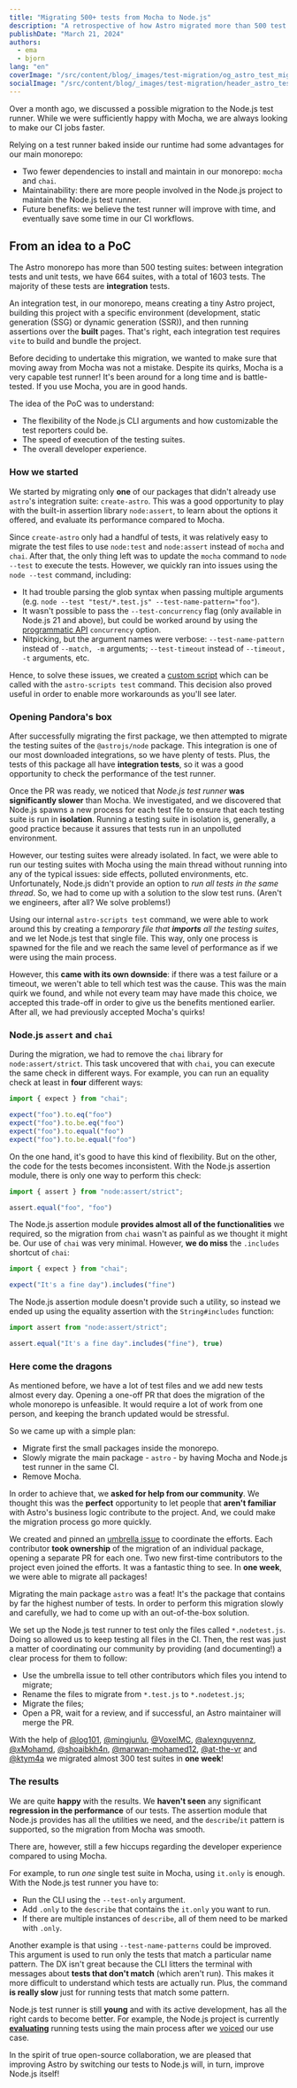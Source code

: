 ```yaml
---
title: "Migrating 500+ tests from Mocha to Node.js"
description: "A retrospective of how Astro migrated more than 500 test suites from Mocha to Node.js test runner."
publishDate: "March 21, 2024"
authors:
  - ema
  - bjorn
lang: "en"
coverImage: "/src/content/blog/_images/test-migration/og_astro_test_migration.webp"
socialImage: "/src/content/blog/_images/test-migration/header_astro_test_migration.webp"
---
```


Over a month ago, we discussed a possible migration to the Node.js test runner. While we were sufficiently happy with Mocha, we are always looking to make our CI jobs faster.

Relying on a test runner baked inside our runtime had some advantages for our main monorepo:
- Two fewer dependencies to install and maintain in our monorepo: `mocha` and `chai`.
- Maintainability: there are more people involved in the Node.js project to maintain the Node.js test runner.
- Future benefits: we believe the test runner will improve with time, and eventually save some time in our CI workflows.

## From an idea to a PoC

The Astro monorepo has more than 500 testing suites: between integration tests and unit tests, we have 664 suites, with a total of 1603 tests. The majority of these tests are **integration** tests.

An integration test, in our monorepo, means creating a tiny Astro project, building this project with a specific environment (development, static generation (SSG) or dynamic generation (SSR)), and then running assertions over the **built** pages. That's right, each integration test requires `vite` to build and bundle the project.

Before deciding to undertake this migration, we wanted to make sure that moving away from Mocha was not a mistake. Despite its quirks, Mocha is a very capable test runner! It's been around for a long time and is battle-tested. If you use Mocha, you are in good hands.

The idea of the PoC was to understand:
- The flexibility of the Node.js CLI arguments and how customizable the test reporters could be.
- The speed of execution of the testing suites.
- The overall developer experience.

### How we started

We started by migrating only **one** of our packages that didn't already use `astro`'s integration suite: `create-astro`. This was a good opportunity to play with the built-in assertion library `node:assert`, to learn about the options it offered, and evaluate its performance compared to Mocha.

Since `create-astro` only had a handful of tests, it was relatively easy to migrate the test files to use `node:test` and `node:assert` instead of `mocha` and `chai`. After that, the only thing left was to update the `mocha` command to `node --test` to execute the tests. However, we quickly ran into issues using the `node --test` command, including:

- It had trouble parsing the glob syntax when passing multiple arguments (e.g. `node --test "test/*.test.js" --test-name-pattern="foo"`).
- It wasn't possible to pass the `--test-concurrency` flag (only available in Node.js 21 and above), but could be worked around by using the [programmatic API](https://nodejs.org/api/test.html#testname-options-fn) `concurrency` option.
- Nitpicking, but the argument names were verbose: `--test-name-pattern` instead of `--match, -m` arguments; `--test-timeout` instead of `--timeout, -t` arguments, etc.

Hence, to solve these issues, we created a [custom script](https://github.com/withastro/astro/blob/3757a212c01cee03b8e96e1e9697a187ae7cc290/scripts/cmd/test.js) which can be called with the `astro-scripts test` command. This decision also proved useful in order to enable more workarounds as you'll see later.

### Opening Pandora's box

After successfully migrating the first package, we then attempted to migrate the testing suites of the `@astrojs/node` package. This integration is one of our most downloaded integrations, so we have plenty of tests. Plus, the tests of this package all have **integration tests**, so it was a good opportunity to check the performance of the test runner.

Once the PR was ready, we noticed that _Node.js test runner_ **was significantly slower** than Mocha. We investigated, and we discovered that Node.js spawns a new process for each test file to ensure that each testing suite is run in **isolation**. Running a testing suite in isolation is, generally, a good practice because it assures that tests run in an unpolluted environment.

However, our testing suites were already isolated. In fact, we were able to run our testing suites with Mocha using the main thread without running into any of the typical issues: side effects, polluted environments, etc. Unfortunately, Node.js didn't provide an option to _run all tests in the same thread_. So, we had to come up with a solution to the slow test runs. (Aren't we engineers, after all? We solve problems!)

Using our internal `astro-scripts test` command, we were able to work around this by creating a _temporary file that **imports** all the testing suites_, and we let Node.js test that single file. This way, only one process is spawned for the file and we reach the same level of performance as if we were using the main process.

However, this **came with its own downside**: if there was a test failure or a timeout, we weren't able to tell which test was the cause. This was the main quirk we found, and while not every team may have made this choice, we accepted this trade-off in order to give us the benefits mentioned earlier. After all, we had previously accepted Mocha's quirks!

### Node.js `assert` and `chai`

During the migration, we had to remove the `chai` library for `node:assert/strict`. This task uncovered that with `chai`, you can execute the same check in different ways. For example, you can run an equality check at least in **four** different ways:

```js
import { expect } from "chai";

expect("foo").to.eq("foo")
expect("foo").to.be.eq("foo")
expect("foo").to.equal("foo")
expect("foo").to.be.equal("foo")
```

On the one hand, it's good to have this kind of flexibility. But on the other, the code for the tests becomes inconsistent. With the Node.js assertion module, there is only one way to perform this check:

```js
import { assert } from "node:assert/strict";

assert.equal("foo", "foo")
```

The Node.js assertion module **provides almost all of the functionalities** we required, so the migration from `chai` wasn't as painful as we thought it might be. Our use of `chai` was very minimal. However, **we do miss** the `.includes` shortcut of `chai`:

```js
import { expect } from "chai";

expect("It's a fine day").includes("fine")
```

The Node.js assertion module doesn't provide such a utility, so instead we ended up using the equality assertion with the `String#includes` function:

```js
import assert from "node:assert/strict";

assert.equal("It's a fine day".includes("fine"), true)
```

### Here come the dragons

As mentioned before, we have a lot of test files and we add new tests almost every day. Opening a one-off PR that does the migration of the whole monorepo is unfeasible. It would require a lot of work from one person, and keeping the branch updated would be stressful.

So we came up with a simple plan:
- Migrate first the small packages inside the monorepo.
- Slowly migrate the main package - `astro` - by having Mocha and Node.js test runner in the same CI.
- Remove Mocha.

In order to achieve that, we **asked for help from our community**. We thought this was the **perfect** opportunity to let people that **aren't familiar** with Astro's business logic contribute to the project. And, we could make the migration process go more quickly.

We created and pinned an [umbrella issue](https://github.com/withastro/astro/issues/9873) to coordinate the efforts. Each contributor **took ownership** of the migration of an individual package, opening a separate PR for each one. Two new first-time contributors to the project even joined the efforts. It was a fantastic thing to see. In **one week**, we were able to migrate all packages!

Migrating the main package `astro` was a feat! It's the package that contains by far the highest number of tests. In order to perform this migration slowly and carefully, we had to come up with an out-of-the-box solution.

We set up the Node.js test runner to test only the files called `*.nodetest.js`. Doing so allowed us to keep testing all files in the CI. Then, the rest was just a matter of coordinating our community by providing (and documenting!) a clear process for them to follow:
- Use the umbrella issue to tell other contributors which files you intend to migrate;
- Rename the files to migrate from `*.test.js` to `*.nodetest.js`;
- Migrate the files;
- Open a PR, wait for a review, and if successful, an Astro maintainer will merge the PR.

With the help of [@log101](https://github.com/log101), [@mingjunlu](https://github.com/mingjunlu), [@VoxelMC](https://github.com/VoxelMC), [@alexnguyennz](https://github.com/alexnguyennz), [@xMohamd](https://github.com/xMohamd), [@shoaibkh4n](https://github.com/shoaibkh4n), [@marwan-mohamed12](https://github.com/marwan-mohamed12), [@at-the-vr](https://github.com/at-the-vr) and [@ktym4a](https://github.com/ktym4a) we migrated almost 300 test suites in **one week**!

### The results

We are quite **happy** with the results. We **haven't seen** any significant **regression in the performance** of our tests. The assertion module that Node.js provides has all the utilities we need, and the `describe`/`it` pattern is supported, so the migration from Mocha was smooth.

There are, however, still a few hiccups regarding the developer experience compared to using Mocha.

For example, to run *one* single test suite in Mocha, using `it.only` is enough. With the Node.js test runner you have to:
- Run the CLI using the `--test-only` argument.
- Add `.only` to the `describe` that contains the `it.only` you want to run.
- If there are multiple instances of `describe`, all of them need to be marked with `.only`.

Another example is that using `--test-name-patterns` could be improved. This argument is used to run only the tests that match a particular name pattern. The DX isn't great because the CLI litters the terminal with messages about **tests that don't match** (which aren't run). This makes it more difficult to understand which tests are actually run. Plus, the command **is really slow** just for running tests that match some pattern.

Node.js test runner is still **young** and with its active development, has all the right cards to become better. For example, the Node.js project is currently [**evaluating**](https://github.com/nodejs/node/pull/51579) running tests using the main process after we [voiced](https://github.com/nodejs/node/issues/51548) our use case.

In the spirit of true open-source collaboration, we are pleased that improving Astro by switching our tests to Node.js will, in turn, improve Node.js itself!

